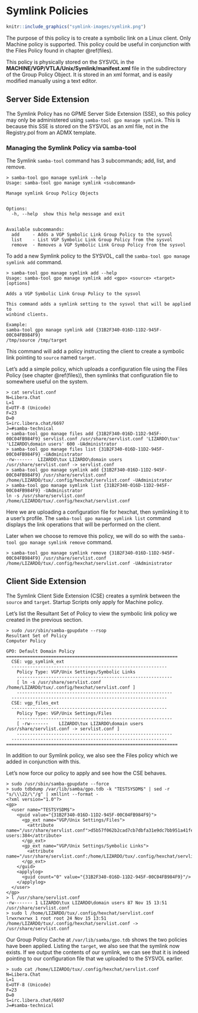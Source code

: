 # Symlink Policies {#symlink}

```r
knitr::include_graphics("symlink-images/symlink.png")
```

The purpose of this policy is to create a symbolic link on a Linux client. Only Machine policy is supported. This policy could be useful in conjunction with the Files Policy found in chapter \@ref(files).

This policy is physically stored on the SYSVOL in the **MACHINE/VGP/VTLA/Unix/Symlink/manifest.xml** file in the subdirectory of the Group Policy Object. It is stored in an xml format, and is easily modified manually using a text editor.

## Server Side Extension

The Symlink Policy has no GPME Server Side Extension (SSE), so this policy may only be administered using `samba-tool gpo manage symlink`. This is because this SSE is stored on the SYSVOL as an xml file, not in the Registry.pol from an ADMX template.

###  Managing the Symlink Policy via samba-tool

The Symlink `samba-tool` command has 3 subcommands; add, list, and remove.

```
> samba-tool gpo manage symlink --help
Usage: samba-tool gpo manage symlink <subcommand>

Manage symlink Group Policy Objects


Options:
  -h, --help  show this help message and exit


Available subcommands:
  add     - Adds a VGP Symbolic Link Group Policy to the sysvol
  list    - List VGP Symbolic Link Group Policy from the sysvol
  remove  - Removes a VGP Symbolic Link Group Policy from the sysvol
```

To add a new Symlink policy to the SYSVOL, call the `samba-tool gpo manage symlink add` command.

```
> samba-tool gpo manage symlink add --help
Usage: samba-tool gpo manage symlink add <gpo> <source> <target> [options]

Adds a VGP Symbolic Link Group Policy to the sysvol

This command adds a symlink setting to the sysvol that will be applied to
winbind clients.

Example:
samba-tool gpo manage symlink add {31B2F340-016D-11D2-945F-00C04FB984F9}
/tmp/source /tmp/target
```

This command will add a policy instructing the client to create a symbolic link pointing to `source` named `target`.

Let's add a simple policy, which uploads a configuration file using the Files Policy (see chapter \@ref(files)), then symlinks that configuration file to somewhere useful on the system.

```
> cat servlist.conf
N=Libera.Chat
L=1
E=UTF-8 (Unicode)
F=23
D=0
S=irc.libera.chat/6697
J=#samba-technical
> samba-tool gpo manage files add {31B2F340-016D-11D2-945F-00C04FB984F9} servlist.conf /usr/share/servlist.conf 'LIZARDO\tux' 'LIZARDO\domain users' 600 -UAdministrator
> samba-tool gpo manage files list {31B2F340-016D-11D2-945F-00C04FB984F9} -UAdministrator
-rw-------	LIZARDO\tux	LIZARDO\domain users	/usr/share/servlist.conf -> servlist.conf
> samba-tool gpo manage symlink add {31B2F340-016D-11D2-945F-00C04FB984F9} /usr/share/servlist.conf /home/LIZARDO/tux/.config/hexchat/servlist.conf -UAdministrator
> samba-tool gpo manage symlink list {31B2F340-016D-11D2-945F-00C04FB984F9} -UAdministrator
ln -s /usr/share/servlist.conf /home/LIZARDO/tux/.config/hexchat/servlist.conf
```

Here we are uploading a configuration file for hexchat, then symlinking it to a user's profile. The `samba-tool gpo manage symlink list` command displays the link operations that will be performed on the client.

Later when we choose to remove this policy, we will do so with the `samba-tool gpo manage symlink remove` command.

```
> samba-tool gpo manage symlink remove {31B2F340-016D-11D2-945F-00C04FB984F9} /usr/share/servlist.conf /home/LIZARDO/tux/.config/hexchat/servlist.conf -UAdministrator
```

## Client Side Extension

The Symlink Client Side Extension (CSE) creates a symlink between the `source` and `target`. Startup Scripts only apply for Machine policy.

Let's list the Resultant Set of Policy to view the symbolic link policy we created in the previous section.

```
> sudo /usr/sbin/samba-gpupdate --rsop
Resultant Set of Policy
Computer Policy

GPO: Default Domain Policy
=================================================================
  CSE: vgp_symlink_ext
  -----------------------------------------------------------
    Policy Type: VGP/Unix Settings/Symbolic Links
    -----------------------------------------------------------
    [ ln -s /usr/share/servlist.conf /home/LIZARDO/tux/.config/hexchat/servlist.conf ]
    -----------------------------------------------------------
  -----------------------------------------------------------
  CSE: vgp_files_ext
  -----------------------------------------------------------
    Policy Type: VGP/Unix Settings/Files
    -----------------------------------------------------------
    [ -rw-------	LIZARDO\tux	LIZARDO\domain users	/usr/share/servlist.conf -> servlist.conf ]
    -----------------------------------------------------------
  -----------------------------------------------------------
=================================================================
```

In addition to our Symlink policy, we also see the Files policy which we added in conjunction with this.

Let's now force our policy to apply and see how the CSE behaves.

```
> sudo /usr/sbin/samba-gpupdate --force
> sudo tdbdump /var/lib/samba/gpo.tdb -k "TESTSYSDM$" | sed -r "s/\\\22/\"/g" | xmllint --format -
<?xml version="1.0"?>
<gp>
  <user name="TESTSYSDM$">
    <guid value="{31B2F340-016D-11D2-945F-00C04FB984F9}">
      <gp_ext name="VGP/Unix Settings/Files">
        <attribute name="/usr/share/servlist.conf">d5b57f062b2cad7cb7dbfa31e9dc7bb951a41feb47fb9e91e24dbf14d2279a8c55baf32429e079c4707539f2f1e70a30db26999f5834f473c020f60c2740820c:LIZARDO\5Ctux:LIZARDO\5Cdomain users:384</attribute>
      </gp_ext>
      <gp_ext name="VGP/Unix Settings/Symbolic Links">
        <attribute name="/usr/share/servlist.conf:/home/LIZARDO/tux/.config/hexchat/servlist.conf">/home/LIZARDO/tux/.config/hexchat/servlist.conf</attribute>
      </gp_ext>
    </guid>
    <applylog>
      <guid count="0" value="{31B2F340-016D-11D2-945F-00C04FB984F9}"/>
    </applylog>
  </user>
</gp>
> l /usr/share/servlist.conf
-rw------- 1 LIZARDO\tux LIZARDO\domain users 87 Nov 15 13:51 /usr/share/servlist.conf
> sudo l /home/LIZARDO/tux/.config/hexchat/servlist.conf
lrwxrwxrwx 1 root root 24 Nov 15 13:51 /home/LIZARDO/tux/.config/hexchat/servlist.conf -> /usr/share/servlist.conf
```

Our Group Policy Cache at `/var/lib/samba/gpo.tdb` shows the two policies have been applied. Listing the `target`, we also see that the symlink now exists. If we output the contents of our symlink, we can see that it is indeed pointing to our configuration file that we uploaded to the SYSVOL earlier.

```
> sudo cat /home/LIZARDO/tux/.config/hexchat/servlist.conf
N=Libera.Chat
L=1
E=UTF-8 (Unicode)
F=23
D=0
S=irc.libera.chat/6697
J=#samba-technical
```
